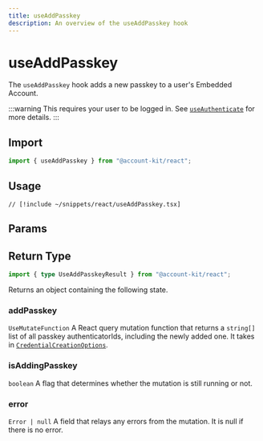 ```yaml
---
title: useAddPasskey
description: An overview of the useAddPasskey hook
---
```


# useAddPasskey

The `useAddPasskey` hook adds a new passkey to a user's Embedded Account.

:::warning
This requires your user to be logged in. See [`useAuthenticate`](/react/useAuthenticate) for more details.
:::

## Import

```ts
import { useAddPasskey } from "@account-kit/react";
```

## Usage

```tsx [useAddPasskey.tsx]
// [!include ~/snippets/react/useAddPasskey.tsx]
```

## Params


<BaseHookMutationArgs />

## Return Type

```ts
import { type UseAddPasskeyResult } from "@account-kit/react";
```

Returns an object containing the following state.

### addPasskey

`UseMutateFunction`
A React query mutation function that returns a `string[]` list of all passkey authenticatorIds, including the newly added one. It takes in [`CredentialCreationOptions`](https://microsoft.github.io/PowerBI-JavaScript/interfaces/_node_modules_typedoc_node_modules_typescript_lib_lib_dom_d_.credentialcreationoptions).

### isAddingPasskey

`boolean`
A flag that determines whether the mutation is still running or not.

### error

`Error | null`
A field that relays any errors from the mutation. It is null if there is no error.
